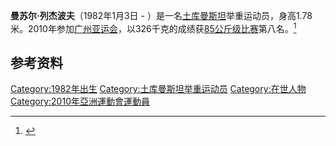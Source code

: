 '''曼苏尔·列杰波夫'''（1982年1月3日 -  ）是一名[[土库曼斯坦|土库曼斯坦]]举重运动员，身高1.78米。2010年参加[[广州亚运会|广州亚运会]]，以326千克的成绩获[[2010年亚洲运动会举重比赛_-_男子85公斤级|85公斤级比赛]]第八名。<ref>{{cite web|url=http://www.gz2010.cn/info/CHN_CHN/ZB/ZBB101A_WL@@@@@@@@@@@@@@@CHN_number=287003.html | language=zh-hans | title=曼苏尔·列杰波夫 - 简历  |publisher=2010年广州亚运会官方网站 |accessdate=2011-08-13 }}</ref>
==参考资料==
<references />

[[Category:1982年出生|Category:1982年出生]]
[[Category:土库曼斯坦举重运动员|Category:土库曼斯坦举重运动员]]
[[Category:在世人物|Category:在世人物]]
[[Category:2010年亞洲運動會運動員|Category:2010年亞洲運動會運動員]]